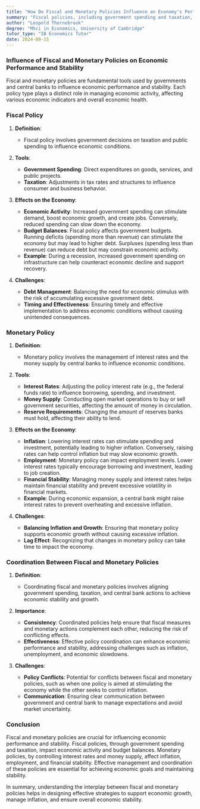 ```yaml
---
title: "How Do Fiscal and Monetary Policies Influence an Economy's Performance and Stability?"
summary: "Fiscal policies, including government spending and taxation, impact economic activity and budget balances. Monetary policies, controlling interest rates and money supply, affect inflation, employment, and financial stability, requiring careful balance and consideration."
author: "Leopold Thornebrook"
degree: "MSci in Economics, University of Cambridge"
tutor_type: "IB Economics Tutor"
date: 2024-09-15
---
```


### Influence of Fiscal and Monetary Policies on Economic Performance and Stability

Fiscal and monetary policies are fundamental tools used by governments and central banks to influence economic performance and stability. Each policy type plays a distinct role in managing economic activity, affecting various economic indicators and overall economic health.

### Fiscal Policy

1. **Definition**:
   - Fiscal policy involves government decisions on taxation and public spending to influence economic conditions.

2. **Tools**:
   - **Government Spending**: Direct expenditures on goods, services, and public projects.
   - **Taxation**: Adjustments in tax rates and structures to influence consumer and business behavior.

3. **Effects on the Economy**:
   - **Economic Activity**: Increased government spending can stimulate demand, boost economic growth, and create jobs. Conversely, reduced spending can slow down the economy.
   - **Budget Balances**: Fiscal policy affects government budgets. Running deficits (spending more than revenue) can stimulate the economy but may lead to higher debt. Surpluses (spending less than revenue) can reduce debt but may constrain economic activity.
   - **Example**: During a recession, increased government spending on infrastructure can help counteract economic decline and support recovery.

4. **Challenges**:
   - **Debt Management**: Balancing the need for economic stimulus with the risk of accumulating excessive government debt.
   - **Timing and Effectiveness**: Ensuring timely and effective implementation to address economic conditions without causing unintended consequences.

### Monetary Policy

1. **Definition**:
   - Monetary policy involves the management of interest rates and the money supply by central banks to influence economic conditions.

2. **Tools**:
   - **Interest Rates**: Adjusting the policy interest rate (e.g., the federal funds rate) to influence borrowing, spending, and investment.
   - **Money Supply**: Conducting open market operations to buy or sell government securities, affecting the amount of money in circulation.
   - **Reserve Requirements**: Changing the amount of reserves banks must hold, affecting their ability to lend.

3. **Effects on the Economy**:
   - **Inflation**: Lowering interest rates can stimulate spending and investment, potentially leading to higher inflation. Conversely, raising rates can help control inflation but may slow economic growth.
   - **Employment**: Monetary policy can impact employment levels. Lower interest rates typically encourage borrowing and investment, leading to job creation.
   - **Financial Stability**: Managing money supply and interest rates helps maintain financial stability and prevent excessive volatility in financial markets.
   - **Example**: During economic expansion, a central bank might raise interest rates to prevent overheating and excessive inflation.

4. **Challenges**:
   - **Balancing Inflation and Growth**: Ensuring that monetary policy supports economic growth without causing excessive inflation.
   - **Lag Effect**: Recognizing that changes in monetary policy can take time to impact the economy.

### Coordination Between Fiscal and Monetary Policies

1. **Definition**:
   - Coordinating fiscal and monetary policies involves aligning government spending, taxation, and central bank actions to achieve economic stability and growth.

2. **Importance**:
   - **Consistency**: Coordinated policies help ensure that fiscal measures and monetary actions complement each other, reducing the risk of conflicting effects.
   - **Effectiveness**: Effective policy coordination can enhance economic performance and stability, addressing challenges such as inflation, unemployment, and economic slowdowns.

3. **Challenges**:
   - **Policy Conflicts**: Potential for conflicts between fiscal and monetary policies, such as when one policy is aimed at stimulating the economy while the other seeks to control inflation.
   - **Communication**: Ensuring clear communication between government and central bank to manage expectations and avoid market uncertainty.

### Conclusion

Fiscal and monetary policies are crucial for influencing economic performance and stability. Fiscal policies, through government spending and taxation, impact economic activity and budget balances. Monetary policies, by controlling interest rates and money supply, affect inflation, employment, and financial stability. Effective management and coordination of these policies are essential for achieving economic goals and maintaining stability.

In summary, understanding the interplay between fiscal and monetary policies helps in designing effective strategies to support economic growth, manage inflation, and ensure overall economic stability.
